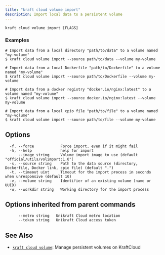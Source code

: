 ```yaml
---
title: "kraft cloud volume import"
description: Import local data to a persistent volume
---
```


```
kraft cloud volume import [FLAGS]
```

### Examples

```
# Import data from a local directory "path/to/data" to a volume named "my-volume"
$ kraft cloud volume import --source path/to/data --volume my-volume

# Import data from a local Dockerfile "path/to/Dockerfile" to a volume named "my-volume"
$ kraft cloud volume import --source path/to/Dockerfile --volume my-volume

# Import data from a docker registry "docker.io/nginx:latest" to a volume named "my-volume"
$ kraft cloud volume import --source docker.io/nginx:latest --volume my-volume

# Import data from a local cpio file "path/to/file" to a volume named "my-volume"
$ kraft cloud volume import --source path/to/file --volume my-volume

```

## Options

```
  -f, --force            Force import, even if it might fail
  -h, --help             help for import
      --image string     Volume import image to use (default "official/utils/volimport:1.0")
  -s, --source string    Path to the data source (directory, Dockerfile, Docker link, cpio file) (default ".")
  -t, --timeout uint     Timeout for the import process in seconds when unresponsive (default 10)
  -v, --volume string    Identifier of an existing volume (name or UUID)
  -w, --workdir string   Working directory for the import process
```

## Options inherited from parent commands

```
      --metro string   Unikraft Cloud metro location
      --token string   Unikraft Cloud access token
```

## See Also

* [`kraft cloud volume`](/docs/cli/reference/kraft/cloud/volume): Manage persistent volumes on KraftCloud

